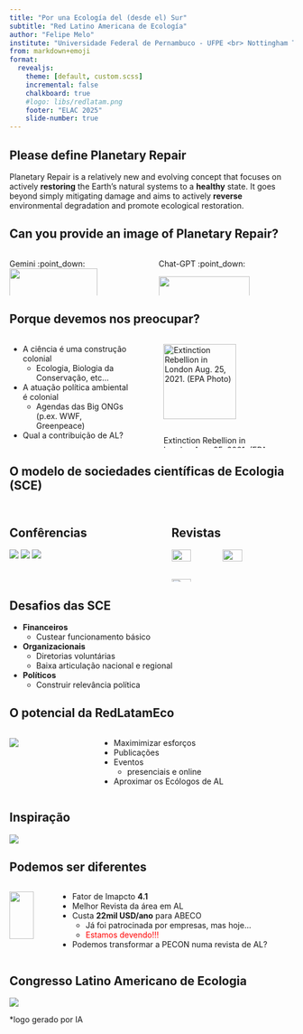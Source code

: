 ```yaml
---
title: "Por una Ecología del (desde el) Sur"
subtitle: "Red Latino Americana de Ecología"
author: "Felipe Melo"
institute: "Universidade Federal de Pernambuco - UFPE <br> Nottingham Trent University - UK <br> Presidente ABECO" 
from: markdown+emoji
format:
  revealjs:
    theme: [default, custom.scss]
    incremental: false
    chalkboard: true
    #logo: libs/redlatam.png
    footer: "ELAC 2025"
    slide-number: true
---
```


## Please define Planetary Repair

Planetary Repair is a relatively new and evolving concept that focuses on actively **restoring** the Earth's natural systems to a **healthy** state. It goes beyond simply mitigating damage and aims to actively **reverse** environmental degradation and promote ecological restoration.

## Can you provide an image of Planetary Repair?
:::{.columns}
:::{.column}
 Gemini :point_down:
![](libs/prt.jpg){width=80%}

:::

:::{.column}

Chat-GPT :point_down:

![](libs/pr_img.webp){width=82%}

:::
:::

## Porque devemos nos preocupar?
:::{.columns}
:::{.column}
- A ciência é uma construção colonial
  - Ecologia, Biologia da Conservação, etc...
- A atuação política ambiental é colonial
  - Agendas das Big ONGs (p.ex. WWF, Greenpeace)
- Qual a contribuição de AL?
:::

:::{.column}

![Extinction Rebellion in London Aug. 25, 2021. (EPA Photo)](https://idsb.tmgrup.com.tr/ly/uploads/images/2021/08/26/139419.jpg){.center width=82%}

:::
:::

## O modelo de sociedades científicas de Ecologia (SCE){.center}

## 

:::{.columns}
:::{.column}
<h2>**Confêrencias**</h2>

![](libs/scme_c.png)
![](libs/rebeco.jpeg)
![](libs/trinacional.png)

:::

:::{.column}
<h2>**Revistas**</h2>

![](libs/boletin_scme.png){width=40%}
![](libs/pecon_capa.png){width=40%}
![](libs/ea.png){width=40%}

:::
:::

## Desafios das SCE
:::{.incremental}
- **Financeiros**
  - Custear funcionamento básico
- **Organizacionais**
  - Diretorias voluntárias
  - Baixa articulação nacional e regional
- **Políticos**
  - Construir relevância política

:::

## O potencial da RedLatamEco
:::{.columns}
:::{.column}

![](libs/redlatam.png)

:::

:::{.column}

- Maximimizar esforços
- Publicações
- Eventos
  - presenciais e online
- Aproximar os Ecólogos de AL

:::
:::

## Inspiração

![](libs/clacso.webp)
  

## Podemos ser diferentes

:::{.columns}
:::{.column}
![](libs/pecon_capa.png){width=80%}

:::

:::{.column}
:::{.incremental}
- Fator de Imapcto **4.1**
- Melhor Revista da área em AL
- Custa **22mil USD/ano** para ABECO
  - Já foi patrocinada por empresas, mas hoje...
  - <span style="color: red;">Estamos devendo!!!</span>
- Podemos transformar a PECON numa revista de AL?

:::
:::
:::

## Congresso Latino Americano de Ecologia

![](libs/cong_latam.png)

*logo gerado por IA

## {background-image="libs/red.jpeg" background-size="cover"}




